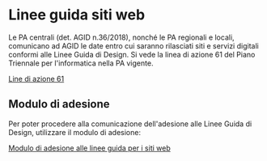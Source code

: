 # Linee guida siti web

Le PA centrali (det. AGID n.36/2018), nonché le PA regionali e locali,
comunicano ad AGID le date entro cui saranno rilasciati siti e servizi digitali
conformi alle Linee Guida di Design. Si vede la linea di azione 61 del Piano
Triennale per l'informatica nella PA vigente.

[Line di azione 61]()

## Modulo di adesione

Per poter procedere alla comunicazione dell'adesione alle Linee Guida di Design,
utilizzare il modulo di adesione:

[Modulo di adesione alle linee guida per i siti web](/form/dichiarazione-linee-guida)

